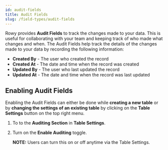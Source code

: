 ```yaml
---
id: audit-fields
title: Audit Fields
slug: /field-types/audit-fields
---
```


Rowy provides **Audit Fields** to track the changes made to your data. This is useful for collaborating with your team and keeping track of who made what changes and when. The Audit Fields help track the details of the changes made to your data by recording the following information:

  * **Created By** - The user who created the record
  * **Created At** - The date and time when the record was created
  * **Updated By** - The user who last updated the record
  * **Updated At** - The date and time when the record was last updated


## Enabling Audit Fields

Enabling the Audit Fields can either be done while **creating a new table** or by **changing the settings of an existing table** by clicking on the **Table Settings** button on the top right menu.

1. To to the **Auditing Section** in **Table Settings**.

2. Turn on the **Enable Auditing** toggle.

    **NOTE:** Users can turn this on or off anytime via the Table Settings.